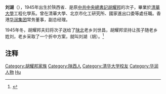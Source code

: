 {{expand|time=2012-03-15T11:13:26+00:00}}
'''刘湖'''（{{bd|1945年|}}），1945年出生於陝西省．是原[[中共中央總書記|中共中央總書記]][[胡耀邦|胡耀邦]]的次子，畢業於[[清華大學|清華大學]]工程化學系。曾在清華大學、北京市化工研究所、國家進出口委等處任職。香港[[华润集团|华润集团]]常务董事，副总经理。

1945年冬，胡耀邦夫妇将次子送给了[[陕北|陕北]]老乡刘世昌，胡耀邦坚持让孩子随老乡姓刘，老乡采取了一个折中方案，就叫刘湖（胡）。<ref>{{cite web|url=http://news.sina.com.cn/c/2008-03-10/095815114196.shtml|title=胡耀邦子女揭秘：四个孩子三个姓氏|publisher=[[新浪|新浪]]|date=2008年3月10日|accessdate=2014年8月5日|archive-date=2020年10月14日|archive-url=https://web.archive.org/web/20201014085437/http://news.sina.com.cn/c/2008-03-10/095815114196.shtml|dead-url=no}}</ref>

==注释==
{{reflist}}
{{中国人物小作品}}
{{DEFAULTSORT:Liu hu}}
[[Category:胡耀邦家族|Category:胡耀邦家族]]
[[Category:陕西人|Category:陕西人]]
[[Category:清华大学校友|Category:清华大学校友]]
[[Category:华润人物|Category:华润人物]]
[[Category:劉姓|Hu]]